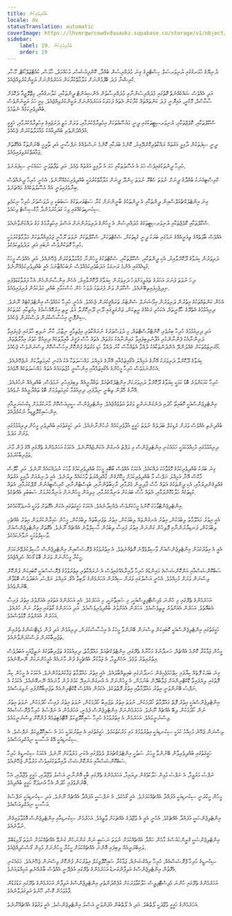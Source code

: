 ```yaml
---
title: ބުއްދިވެރިކަން
locale: dv
statusTranslation: automatic
coverImage: https://lhvmrqwrcowdvduuaukz.supabase.co/storage/v1/object/public/strapi-uploads/small_cover-educacion-fundamental.webp-2d51a7828a2b1309555be27f7e2a61a0.webp
sidebar:
    label: 19. ބުއްދިވެރިކަން
    order: 19
---
```

ދުނިޔޭގެ ހުޅަނގުގައި ޔުނިވަރސަލް ހިސްޓްރީގެ ގިނަ މުދައްރިސުން ބުއްދާ، ކޮންފިއުޝަސް، މުހައްމަދު، ހާމަސް، ކުއެޓްޒަލްކޯޓް، މޫސާ، ކްރިޝްނާ ފަދަ ބޭފުޅުންނަށް މަލާމާތްކުރާކަން އަހަރެމެންނަށް ޔަގީންކުރެވިއްޖެއެވެ.

އަދި އެއްވެސް ޝައްކެއްނެތް ގޮތުގައި މުދައްރިސުންނާއި މުދައްރިސާތުން އެންޝިއަންޓް ދީންތަކާއި، ކަލާނގެއާއި، މިތޮލޮޖީއާ ދެކޮޅަށް ސާކާސްމް، މޮކްރީ، އައިރޮނީ ފަދަ ކަންތައްތައް ކުރާކަން އެތައް ފަހަރަކު އަހަރެމެންނަށް ޔަގީންކުރެވިއްޖެއެވެ. މިއީ ހަމަ ޔަގީނުންވެސް ބުއްދިވެރިކަމެއް ނެތުމެވެ.

ސްކޫލްތަކާއި، ކޮލެޖްތަކާއި، ޔުނިވަރސިޓީތަކުގައި ދީނީ މައުޟޫޢުތަކަށް އިހުތިރާމްކުރުމާއި، ވަރަށް މަތީ ދަރަޖައިގެ އިހުތިރާމްކުރުމާއި، ހަގީގީ އުފެއްދުންތެރި ބުއްދިއާއެކު މުއާމަލާތުކުރަން ޖެހެއެވެ.

ދީނީ ސިފަތަކުން ދާއިމީ އަގުތައް ރައްކާތެރިކޮށްދޭއިރު، ކޮންމެ ބަޔަކާއި ކޮންމެ ނަސްލެއްގެ ނަފްސާނީ އަދި ތާރީޚީ ބޭނުންތަކާ އެއްގޮތަށް ޖަމާޢަތްކުރެވިފައިވެއެވެ.

ހުރިހާ ދީންތަކުގައިވެސް ހަމަ އެ އުސޫލުތަކާއި ހަމަ އެ ދާއިމީ އަގުތައް ވެއެވެ. އަދި ތަފާތުވަނީ ހަމައެކަނި ސިފަޔަށެވެ.

ކްރިސްޓިއަނަކު ބުއްދާގެ ދީނަށް ނުވަތަ ހެބްރޫ ނުވަތަ ހިންދޫ ދީނަށް މަލާމާތްކުރުމަކީ ބުއްދިވެރިކަމެއްނޫނެވެ. އެހެނީ ހުރިހާ ދީނެއްވެސް ބިނާވެފައިވަނީ އެއް އުސޫލުތަކެއްގެ މައްޗަށެވެ.

ގިނަ އިންޓެލެކްޗުއަލްސްއިން ދީންތަކާއި އެ ދީންތަކުގެ ބާނީންނަށް ކުރާ ސަޓަޔަރތަކުގެ ސަބަބަކީ މި ދުވަސްވަރު ހުރިހާ ނިކަމެތި ސިކުނޑިތަކެއްގައި ވިހަ ގަދަކުރަމުންދާ މާކްސިސްޓް ވިހައެވެ.

ސްކޫލްތަކާއި ކޮލެޖްތަކާއި ޔުނިވަރސިޓީތަކުގެ މުދައްރިސުން އެ މީހުންގެ ދަރިވަރުންނަށް އަސްލު އިހުތިރާމުގެ މަގު ދައްކަންވާނެއެވެ.

އެއްވެސް ބާވަތެއްގެ ތިއަރީއެއްގެ ނަމުގައި ބަޔަކު ދީނީ ގުޑިތަކަށް، ސެކްޓްތަކަށް، ސްކޫލްތަކަށް ނުވަތަ ރޫހާނީ ޖަމުޢިއްޔާތަކަށް މަލާމާތްކުރުމަކީ ހުރިހާ ގޮތަކުންވެސް ނުބައި އަދި ލަދުވެތިކަމެކެވެ.

ދަރިވަރުން ކިޔަވާގެ ދޫކޮށްލާއިރު، އެކި ދީންތަކާއި، ސްކޫލްތަކާއި، ސެކްޓްތަކުގެ މީހުންނާ މުއާމަލާތުކުރަން ޖެހޭނެއެވެ. އަދި އެއްވެސް މީހަކު ގުޑިއެއްގައި އެންމެ ރަނގަޅު އަދަބުވެރިކަމެއްވެސް ނުބަހައްޓާނަމަ އެއީ ބުއްދިވެރިކަމެއްނޫނެވެ.

ދިހަ ނުވަތަ ފަނަރަ އަހަރުގެ ތަޢުލީމަށްފަހު ދަރިވަރުން ކިޔަވާގެ ދޫކޮށްލާއިރު، އެހެން އިންސާނުންހެން އެހާ ފަރުވާކުޑަވެފައި ނިދިޖެހިފައިތިބޭނެއެވެ. ސްކޫލަށް ވަން ފުރަތަމަ ދުވަހު ހެން ހުސްކަމާއި ބުއްދި މަދުކަމުން ފުރިފައިވެއެވެ.

އެހެން ކަންތައްތަކުގެ އިތުރުން ދަރިވަރުން އިމޯޝަނަލް ސެންޓަރު ތަރައްޤީކުރަން ޖެހެއެވެ. އެހެނީ ހުރިހާ ކަމެއްވެސް އިންޓެލެކްޓެއް ނޫނެވެ. ދިރިއުޅުމުގެ އެތެރޭގެ ހާމޮނީތައް، އެކަހެރި ގަހެއްގެ ރީތިކަން، ޖަންގަލީގައި ދޫނި ދޫނިކޮށްލާ އަޑު، ރީތި އިރުއޮއްސުމުގެ މިއުޒިކާއި ކުލަތަކުގެ ސިންފޮނީ އިހުސާސްކުރަން ދަސްކުރަން ޖެހެއެވެ.

އަދި ދިރިއުޅުމުގެ ހުރިހާ ބިރުވެރި ކޮންޓްރާސްޓްތައް، މި ދުވަސްވަރުގެ ނުރައްކާތެރި އިޖުތިމާއީ ނިޒާމު، ކާނާ ނުލިބި ހާލުގައި ޖެހިފައިވާ ދަރިންނާއެކު ފެންނާންހުރި އުފާނުލިބިފައިވާ މައިންނާއެކު މަގުތައް، އެތައް ހާސް ފަޤީރު އާއިލާތަކެއް ދިރިއުޅޭ ހުތުރު އިމާރާތްތައް، އޯގަނިޒަމްތަކަށް ގެއްލުންދޭ އެންދުންތަކާއެކު ދުއްވާ އެތައްހާސް ކާރު ދުއްވާ ހަޑި މަގުތައް ފުންކޮށް އިހުސާސްކޮށް ވިސްނަންވެސް ޖެހެއެވެ.

ކިޔަވާގެ ދޫކޮށްލާ ދަރިވަރަކު އޭނާގެ އަމިއްލަ އެގޯއިޒަމްއާއި އޭނާގެ އަމިއްލަ މައްސަލަތަކާ އެކު އެކަނި ކުރިމަތިލާކަށް ނުޖެހޭނެއެވެ. އެހެންނަމަވެސް ހުރިހާ މީހުންގެ އެގޯއިޒަމްއާއި އިންސާނީ މުޖުތަމައުގެ އެތައް މައްސަލަތަކެއް އޮވެއެވެ.

ހުރިހާ ކަމަކަށްވުރެ ބޮޑު ކަމަކީ ކިޔަވާގެ ދޫކޮށްލާ ދަރިވަރަކަށް އިންޓެލެކްޗުއަލް ތައްޔާރީއެއް ލިބިފައިހުރި ނަމަވެސް، ބުއްދިއެއް ނުހުރެއެވެ. އޭނާގެ ހޭލުން ތިބެނީ ނިދާފައި، ދިރިއުޅުމާ ކުރިމަތިލުމަށް ބޮޑު ތައްޔާރީއެއް ނުވެއެވެ.

އިންޓެލިޖެންސްއަކީ ކޮބައިތޯ ހޯދައި ދެނެގަންނަންވީ ވަގުތު އަތުވެއްޖެއެވެ. އިންޓެލިޖެންސް ސީރިއަސްކޮށް މާނަކުރުމަށް ޑިކްޝަނަރީއާއި އިންސައިކްލޮޕީޑިއާ ނުކުޅެދެއެވެ.

ބުއްދިނެތި އެއްވެސް ވަރަށް ރެޑިކަލް ބަދަލެއް ނުވަތަ ހަގީގީ އުފާވެރިކަމެއް ނުހުންނާނެއެވެ. އަދި ހަގީގަތުގައި ބުއްދިވެރި މީހުން ދިރިއުޅުމުގައި ވަރަށް މަދެވެ.

ދިރިއުޅުމުގައި މުހިއްމުކަމަކީ ހަމައެކަނި އިންޓެލިޖެންސް މި ލަފްޒު އެނގުން އެކަންޏެއްނޫނެވެ. އެކަމަކު އަހަރެމެންގެ ތެރޭގައި އޭގެ ފުން މާނަ ތަޖުރިބާކުރުމެވެ.

ގިނަ ބަޔަކު ބުއްދިވެރިކަމުގެ މޮޅުވާހަކަ ދައްކައެވެ. އެކަމަކު އެއްވެސް ބޯބޮއި މީހަކު ބުއްދިވެރިކަމުގެ ވާހަކަ ނުދައްކައެއް ނޫނެވެ. އަދި ކާލޮސް މާކްސް އޭނާ އަމިއްލަ ނަފްސު މާ ބުއްދިވެރިކަމަށް ހީކޮށްގެން މާއްދިއްޔަތު ވާހަކައެއް ލިޔުނެވެ. އެއީ ދުނިޔެއަށް ދާއިމީ އަގުތައް ގެއްލިގެންދިޔުމާއި، އެކި ދީންތަކުގެ އެތައް ހާސް ފާދިރީން މެރުމާއި، ރާހިބާތުންނާއި، ބުޑިސްޓުންނާއި، ކްރިސްޓިއަނުން ރޭޕްކުރުމާއި، އެތައް ގުޑިތަކެއް ހަލާކުކޮށްލުމާއި، އެތައް ހާސް ބަޔަކަށް އަނިޔާކުރުމާއި، މިލިއަން މީހުންނަށް އަނިޔާކުރުމަށް ސަބަބުވި އެއްޗެކެވެ.

އިންޓެލިޖެންޓްވާހަކަ ކޮންމެ މީހަކަށްވެސް ދެއްކިދާނެއެވެ. އެކަމަކު ހަގީގަތުގައި އެކަން އެގޮތަށް ވުމަކީ އުނދަގޫކަމެކެވެ.

އެއީ އިތުރު މައުލޫމާތު ލިބުމަކުން، އިތުރު އެނގުންތައް ލިބުމަކުން، އިތުރު ތަޖުރިބާތައް ލިބުމަކުން، މީހުން ހައިރާންކުރުވަން އިތުރު އެއްޗެހި ލިބުމަކުން، ފަނޑިޔާރުންނާއި ޕޮލިހުން ގަންނަން އިތުރު ފައިސާ ލިބުމުން ހާސިލްވާނެ އެއްޗެއް ނޫނެވެ. އެގޮތަށް އިންޓެލިޖެންސްއަށް ވާސިލްވުމަކީ ނުވާނެކަމެކެވެ.

އެއީ އެ އިތުރުކަމުން އިންޓެލިޖެންސްއަށް ވާސިލްވެވޭނެ ގޮތެއްނެތެވެ. އެ އިތުރުވުމުގެ ޕްރޮސެސްއިން އިންޓެލިޖެންސް ހާސިލްކުރެވޭނެކަމަށް ހީކުރާ މީހުންނަށް ވަރަށް ބޮޑު ގޯހެއް ހެދިއްޖެއެވެ.

ސަބްކޮންޝަސްއާއި އަންކޮންޝަސްގެ މައިންޑުގެ ހުރިހާ ދާއިރާއެއްގައިވެސް އެ ނުރައްކާތެރި އިތުރުވުމުގެ ޕްރޮސެސްއަކީ ކޮބައިކަން ފުންކޮށް ވިސްނަން ވަރަށް މުހިއްމެވެ. އެހެނީ އަސްލުގައި ވަރަށް ސިއްރުން އަހަރެމެންގެ ލޯބިވާ އެގޯ، އަމިއްލަ ނަފްސު، އަބަދުވެސް ބޮޑުވާން ބޭނުންވެއެވެ.

އަހަރެމެންގެ ތެރޭގައި މި ހުންނަ މެފިސްޓޮފިލީސްއަކީ، މި ސައިތާނަކީ، މި އަހަރެކެވެ. އެއީ އަހަރެންގެ އަތުގައި އެއަށްވުރެ އިތުރު ފައިސާ އެބައޮތެވެ. އަހަރެން އެއަށްވުރެ ރީތިވެސްމެވެ. އަހަރެން އެއަށްވުރެ ބުއްދިވެރިވެސްމެވެ. އަދި އަހަރެންގެ ގާތުގައި އިތުރު ނަން ހުރެއެވެ. އަހަރެން އެއަށްވުރެ މޮޅުވެސްމެވެ.

ހަގީގަތުގައި އިންޓެލިޖެންސްއަކީ ކޮބައިކަން ވިސްނަން ބޭނުންވާ މީހަކު އެ އިހުސާސްކުރަން، ދިރިއުޅެން އަދި ފުން މެޑިޓޭޝަންގެ ތެރެއިން ތަޖުރިބާކުރަން ދަސްކުރަންވާނެއެވެ.

މީހުން ޖަމާކުރާ ކޮންމެ އެއްޗެއް، ހަނދާނުގެ މަހާނާގެ ތެރޭގައި، އިންޓެލެކްޗުއަލް މައުލޫމާތު، ދިރިއުޅުމުގެ ތަޖުރިބާތަކުގެ ނަތީޖާއަކީ އަބަދުވެސް އިތުރުއިތުރު ވުމެވެ. އެހެންވީމާ، އެ ޖަމާކުރާ އެއްޗެހީގެ ފުން މާނައެއް އެމީހުންނަކަށް ނޭނގޭނެއެވެ.

ގިނަ ބަޔަކު ފޮތެއް ކިޔާފައި ހިތްހަމަޖެހިގެން ހަނދާނުގައި ބައިތިއްބާލައެވެ. އެއީ އިތުރު މައުލޫމާތު ޖަމާކުރެވުމުންނެވެ. އެކަމަކު އެ މީހުން ކިޔާ ފޮތުގައި ލިޔެފައިވާ ޑޮކްޓްރިންއަށް ޖަވާބުދޭން ބުނުމުން، އެ މީހުންނަށް އެ އުނގަންނައިދޭ ކަމުގެ ފުން މާނައެއް ނޭނގޭނެއެވެ. އެކަމަކު އެ ނަފްސު ބޭނުންވަނީ އިތުރު މައުލޫމާތާއި އިތުރު ފޮތްތަކެވެ. އެކަމުން އެއްވެސް ޑޮކްޓްރިންއެއް ތަޖުރިބާކޮށްފައި ނުވިޔަސްއެވެ.

އިންޓެލިޖެންސްއަކީ އިތުރު ފޮތް މައުލޫމާތު ހޯދުމަކުން، ނުވަތަ އިތުރު ތަޖުރިބާ ހޯދުމަކުން، ނުވަތަ އިތުރު ފައިސާ ހޯދުމަކުން، ނުވަތަ އިތުރު ނަން ހޯދުމަކުން ލިބޭ އެއްޗެއް ނޫނެވެ. އަހަރެމެންނަށް އިންޓެލިޖެންސް ފެޅެނީ، އަހަރެމެން އެ ނަފްސުގެ ހުރިހާ ޕްރޮސެސްއެއް ވިސްނުނީމައެވެ. އަހަރެމެން އެ އިތުރުވުމުގެ ހުރިހާ ސައިކޮލޮޖިކަލް އޮޓޮމެޓިޒަމެއް ފުންކޮށް ވިސްނުނީމައެވެ.

ވިސްނަން ޖެހޭނެ މުހިއްމު ކަމަކީ ސިކުނޑިއަކީ އިތުރުވުމުގެ މައި މަރުކަޒުކަމެވެ. ހަގީގަތުގައި އެ އިތުރުކަމަކީ ހަމަ އެ ސައިކޮލޮޖިކަލް ނަފްސެވެ. އެ ސިކުނޑިއަކީ އޭގެ އަސާސީ ނިއުކްލިއަސްއެވެ.

ހަގީގަތުގައި ބުއްދިވެރިވާން ބޭނުންވާ މީހަކު، ސަތުހީ އިންޓެލެކްޗުއަލް ލެވެލްގައި އެކަނި މަރުވާކަށް ނޫނެވެ. އެކަމަކު ސިކުނޑީގެ ހުރިހާ ސަބްކޮންޝަސްއާއި އަންކޮންޝަސް ދާއިރާތަކުގައިވެސް މަރުވާން ޖެހޭނެއެވެ.

ނަފްސު މަރުވީމާ، އެ ނަފްސު މުޅިން ހަލާކުވެގެން ދިޔައިމާ، އަހަރެމެންގެ ތެރޭގައި ބާކީ އޮންނާނީ އަސްލު ވުޖޫދާއި، ހަގީގީ ވުޖޫދާއި، އެހާ ބޭނުންވެފައި ހޯދަން އެހާ އުނދަގޫ ހަގީގީ ބުއްދިއެވެ.

މީހުން ހީކުރަނީ ސިކުނޑިއަކީ އުފައްދާ އެއްޗެއްކަމަށެވެ. އެއީ ގޯހެކެވެ. އެ ނަފްސަކީ އުފައްދާ އެއްޗެއް ނޫނެވެ. އަދި ސިކުނޑިއަކީ ނަފްސުގެ އަސާސީ ނިއުކްލިއަސްއެވެ.

އިންޓެލިޖެންސަކީ އުފައްދާ އެއްޗެކެވެ. އެހެނީ އެއީ އެ ވުޖޫދުގެ އެއްޗަކަށް ވާތީއެވެ. އަހަރެމެން ސިކުނޑިއާއި އިންޓެލިޖެންސް އޮޅުވާލައިގެން ނުވާނެއެވެ.

އިންޓެލިޖެންސަކީ ގްރީންހައުސްގެ މާހެން ހައްދާ އެއްޗެއްކަމަށް ނުވަތަ ނަސަބީ ނަން ގަންނަހެން ގަނެވޭ އެއްޗެއްކަމަށް ނުވަތަ ފޯމިޑަބްލް ލައިބްރަރީއެއް ލިބިފައި އޮންނަ އެއްޗެއްކަމަށް ހީކުރާ މީހުންނަށް މުޅިން ގޯސްހެދިއްޖެއެވެ.

ސިކުނޑީގެ ހުރިހާ ޕްރޮސެސްއެއް، ހުރިހާ ރިއެކްޝަނެއް، ޖަމާކުރާ ސައިކޮލޮޖިކަލް އިތުރުކަން ފުންކޮށް ވިސްނަން ޖެހޭނެއެވެ. ހަމައެކަނި އެގޮތުން އިންޓެލިޖެންސްގެ އަލިފާންގަނޑު އަހަރެމެންގެ ތެރޭގައި އުފެދޭނީ އެއްވެސް ބާރެއްނެތި އަމިއްލައަށެވެ.

އަހަރެމެންގެ ތެރޭގައި ހުންނަ މެފިސްޓޮފިލީސް ހަލާކުވާވަރަކަށް އުފެއްދުންތެރި އިންޓެލިޖެންސްގެ އަލިފާން އަހަރެމެންގެ ތެރޭގައި މަޑުމަޑުން ފާޅުވަމުން ގޮސް، ހޫނުވެ އަލިގަދަވާނެއެވެ.

އަހަރެމެންގެ ހަގީގީ ވުޖޫދަކީ ލޯތްބެވެ. އަދި އެ ލޯތްބުން އުފަންވަނީ އަސްލު އިންޓެލިޖެންސެވެ. އެއީ ވަގުތުގެ އެއްޗެއްނޫނެވެ.

